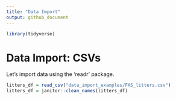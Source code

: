 ```yaml
---
title: "Data Import"
output: github_document
---
```


```r
library(tidyverse)
```
# Data Import: CSVs

Let's import data using the 'readr' package.

```r
litters_df = read_csv("data_import_examples/FAS_litters.csv")
litters_df = janitor::clean_names(litters_df)
```
